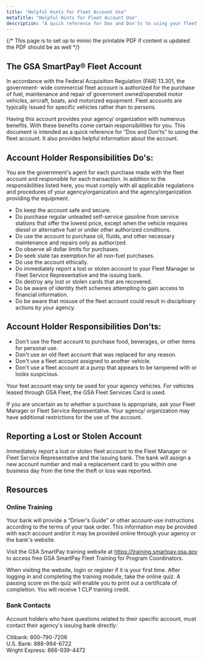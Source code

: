 ```yaml
---
title: "Helpful Hints for Fleet Account Use"
metaTitle: "Helpful Hints for Fleet Account Use"
description: "A quick reference for Dos and Don'ts to using your fleet account"
---
```

{/* This page is to set up to mimic the printable PDF if content is updated the PDF should be as well  */}

<LinkButton link="files/fleet-account-helpful-hints.pdf" text="Printable Version [PDF, 10 pages]" />


## The GSA SmartPay® Fleet Account

In accordance with the Federal Acquisition Regulation (FAR) 13.301, the government- wide commercial fleet account is authorized for the purchase of fuel, maintenance and repair of government owned/operated motor vehicles, aircraft, boats, and motorized equipment. Fleet accounts are typically issued for specific vehicles rather than to persons.

Having this account provides your agency/ organization with numerous benefits. With these benefits come certain responsibilities for you. This document is intended as a quick reference for “Dos and Don'ts” to using the fleet account. It also provides helpful information about the account.

## Account Holder Responsibilities Do's:

 You are the government's agent for each purchase made with the fleet account and responsible for each transaction. In addition to the responsibilities listed here, you must comply with all applicable regulations and procedures of your agency/organization and the agency/organization providing the equipment.
 
 - Do keep the account safe and secure. 
 - Do purchase regular unleaded self-service gasoline from service stations that offer the lowest price, except when the vehicle requires diesel or alternative fuel or under other authorized conditions.  
 - Do use the account to purchase oil, fluids, and other necessary maintenance and repairs only as authorized.  
 - Do observe all dollar limits for purchases.  
 - Do seek state tax exemption for all non-fuel purchases.  
 - Do use the account ethically.  
 - Do immediately report a lost or stolen account to your Fleet Manager or Fleet Service Representative and the issuing bank.  
 - Do destroy any lost or stolen cards that are recovered.  
 - Do be aware of identity theft schemes attempting to gain access to financial information.  
 - Do be aware that misuse of the fleet account could result in disciplinary actions by your agency. 
 
 ## Account Holder Responsibilities Don'ts:  

 - Don't use the fleet account to purchase food, beverages, or other items for personal use.  
 - Don't use an old fleet account that was replaced for any reason.  
 - Don't use a fleet account assigned to another vehicle.  
 - Don't use a fleet account at a pump that appears to be tampered with or looks suspicious. 
 
 Your feet account may only be used for your agency vehicles. For vehicles leased through GSA Fleet, the GSA Fleet Services Card is used. 
 
 If you are uncertain as to whether a purchase is appropriate, ask your Fleet Manager or Fleet Service Representative. Your agency/ organization may have additional restrictions for the use of the account. 
 
 ## Reporting a Lost or Stolen Account
 
 Immediately report a lost or stolen fleet account to the Fleet Manager or Fleet Service Representative and the issuing bank. The bank will assign a new account number and mail a replacement card to you within one business day from the time the theft or loss was reported. 
 
 ## Resources 
 ### Online Training 
 Your bank will provide a “Driver's Guide” or other account-use instructions according to the terms of your task order. This information may be provided with each account and/or it may be provided online through your agency or the bank's website. 
 
 Visit the GSA SmartPay training website at https://training.smartpay.gsa.gov to access free GSA SmartPay Fleet Training for Program Coordinators.
 
 When visiting the website, login or register if it is your first time. After logging in and completing the training module, take the online quiz. A passing score on the quiz will enable you to print out a certificate of completion. You will receive 1 CLP training credit. 
 
 ### Bank Contacts 
 Account holders who have questions related to their specific account, must contact their agency's issuing bank directly: 
 
 Citibank: 800-790-7206 <br/>
 U.S. Bank: 888-994-6722 <br/>
 Wright Express: 866-939-4472
